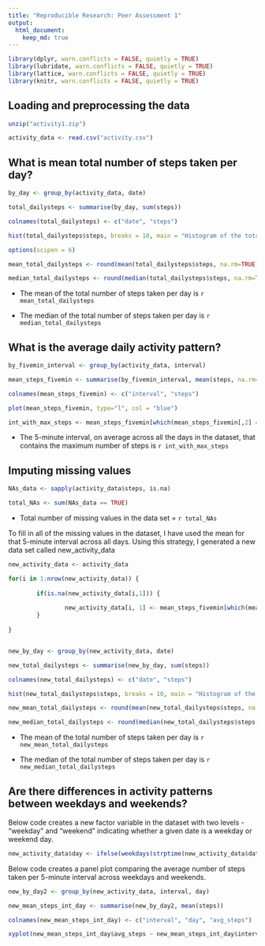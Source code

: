 ```yaml
---
title: "Reproducible Research: Peer Assessment 1"
output: 
  html_document:
    keep_md: true
---
```


```r
library(dplyr, warn.conflicts = FALSE, quietly = TRUE)
library(lubridate, warn.conflicts = FALSE, quietly = TRUE)
library(lattice, warn.conflicts = FALSE, quietly = TRUE)
library(knitr, warn.conflicts = FALSE, quietly = TRUE)
```

## Loading and preprocessing the data

```r
unzip("activity1.zip")

activity_data <- read.csv("activity.csv")

```


## What is mean total number of steps taken per day?
```r

by_day <- group_by(activity_data, date)

total_dailysteps <- summarise(by_day, sum(steps))

colnames(total_dailysteps) <- c("date", "steps")

hist(total_dailysteps$steps, breaks = 10, main = "Histogram of the total number of steps taken each day", xlab = "Steps", col = "blue")

options(scipen = 6)

mean_total_dailysteps <- round(mean(total_dailysteps$steps, na.rm=TRUE),3)

median_total_dailysteps <- round(median(total_dailysteps$steps, na.rm=TRUE),3)

```

* The mean of the total number of steps taken per day is `r mean_total_dailysteps`

* The median of the total number of steps taken per day is `r median_total_dailysteps`

## What is the average daily activity pattern?

```r

by_fivemin_interval <- group_by(activity_data, interval)

mean_steps_fivemin <- summarise(by_fivemin_interval, mean(steps, na.rm=TRUE))

colnames(mean_steps_fivemin) <- c("interval", "steps")

plot(mean_steps_fivemin, type="l", col = "blue")

int_with_max_steps <- mean_steps_fivemin[which(mean_steps_fivemin[,2] == max(mean_steps_fivemin$steps)),1]

```

* The 5-minute interval, on average across all the days in the dataset, that contains the maximum number of steps is `r int_with_max_steps`

## Imputing missing values

```r

NAs_data <- sapply(activity_data$steps, is.na)

total_NAs <- sum(NAs_data == TRUE)

```

* Total number of missing values in the data set = `r total_NAs`

To fill in all of the missing values in the dataset, I have used the mean for that 5-minute interval across all days. Using this strategy, I generated a new data set called new_activity_data

```r
new_activity_data <- activity_data

for(i in 1:nrow(new_activity_data)) {
        
        if(is.na(new_activity_data[i,1])) {
                
                new_activity_data[i, 1] <- mean_steps_fivemin[which(mean_steps_fivemin$interval == new_activity_data[i, 3]),2]
        }
        
}


new_by_day <- group_by(new_activity_data, date)

new_total_dailysteps <- summarise(new_by_day, sum(steps))

colnames(new_total_dailysteps) <- c("date", "steps")

hist(new_total_dailysteps$steps, breaks = 10, main = "Histogram of the total number of steps taken each day", xlab = "Steps", col = "blue")

new_mean_total_dailysteps <- round(mean(new_total_dailysteps$steps, na.rm=TRUE),3)

new_median_total_dailysteps <- round(median(new_total_dailysteps$steps, na.rm=TRUE),3)

```

* The mean of the total number of steps taken per day is `r new_mean_total_dailysteps`

* The median of the total number of steps taken per day is `r new_median_total_dailysteps`



## Are there differences in activity patterns between weekdays and weekends?

Below code creates a new factor variable in the dataset with two levels - "weekday" and "weekend" indicating whether a given date is a weekday or weekend day.

```r

new_activity_data$day <- ifelse(weekdays(strptime(new_activity_data$date, "%Y-%m-%d")) %in% c("Saturday", "Sunday"), "weekend","weekday" )
```

Below code creates a panel plot comparing the average number of steps taken per 5-minute interval across weekdays and weekends.


```r

new_by_day2 <- group_by(new_activity_data, interval, day)

new_mean_steps_int_day <- summarise(new_by_day2, mean(steps))

colnames(new_mean_steps_int_day) <- c("interval", "day", "avg_steps")

xyplot(new_mean_steps_int_day$avg_steps ~ new_mean_steps_int_day$interval | new_mean_steps_int_day$day, layout = c(1,2), type = "l", xlab = "interval", ylab = "Average number of steps")

```

